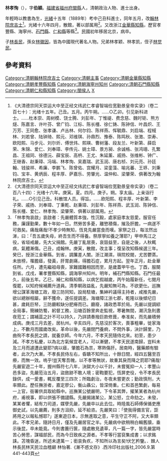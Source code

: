 '''林孝恂'''（{{bd|？||1914年|catIdx=L林}}），字'''伯穎'''。[[福建省|福建省]][[福州府|福州府]][[閩縣|閩縣]]人，清朝政治人物、進士出身。

年輕時以教書為生，[[光緒|光緒]]十五年（1889年）考中己丑科進士，同年五月，改[[翰林院|翰林院]][[庶吉士|庶吉士]]<ref>《大清德宗同天崇运大中至正经文纬武仁孝睿智端俭宽勤景皇帝实录》（卷二百七十）：光绪十五年。己丑。五月。丙午朔。……○乙卯。引见新科进士。……杜本崇、周树模、饶士腾、刘彭年、丁惟禔、费念慈、魏时钜、熊方燧、陈嘉言、许叶芬、曾广钧、江标、陈长橿、徐仁铸、陈钟信、叶昌炽、王万芳、王同愈、张孝谦、卢丛林、何尔钧、陈祥燕、恽毓鼎、刘启端、程棫林、刘若曾、陆钟琦、熙元、邓维琪、孙鼎烈、豫泰、陈鸣秋、张澂、崇寿、欧阳熙、马步元、刘尔炘、傅世炜、熙瑛、曹树藩、段友兰、叶新第、薛启荣、朱锦、爱仁、刘奉璋、李传元、姚士璋、景方昶、余诚格、张鸿翊、孔繁昌、王祖同、徐德沅、薛宝辰、高枬、王尤、朱延薰、戚扬、张维彬、钟广、王继香、赵秉璋、冯端、林孝恂、吴嘉瑞、武玉润、唐右桢、刘元亮、孙廷翰、钱骏祥、希廉、李鹏飞、陈曾佑、宫耀月、梁銮藻、喻兆蕃、王垿、刘秉钧、宝丰、黄炳辰、程丰厚、萨嘉乐、劳肇光、温仲和、梁肇荣、俱著改为翰林院庶吉士。</ref>。光緒十六年四月，散館，著以部属用<ref>《大清德宗同天崇运大中至正经文纬武仁孝睿智端俭宽勤景皇帝实录》（卷二百八十四）：光绪十六年。庚寅。夏。四月。庚子。朔。享太庙。上亲诣行礼。……○引见己丑。科散馆人员。得旨。……欧阳熙、程丰厚、叶新第、李子荣、戚扬、刘奉璋、丁秉乾、赵秉璋、刘彭年、陈祥燕、武玉润、陈钟信、陈长橿、爱仁、林孝恂、梁肇荣、俱著以部属用。</ref>。又改浙江[[金華縣|金華縣]][[知縣|知縣]]，歷官孝豐縣、海寧州、[[石門縣|石門縣]]、[[仁和縣|仁和縣]]等縣<ref>「林孝恂哀啟」哀啟者：先嚴體質本強，性沉毅，處家庭孝友慈愛。服官任務，廉謹勤果，數十年如一日。然勞苦多憂，離慜積傷，摧及肝膽，一病遂不可救矣。痛哉痛哉!不孝少時無知，恆見先嚴當食而嘆。家祭之日，每泫然出涕，曰：「吾五歲失母，終吾生而不得養。祭厚寧如養之薄耶?」甲申馬江之役，省垣戒嚴，先大父捐館。先嚴丁亂居喪，哀毀益至，自是之後，人秋輒病，氣體漸傷。己丑，成翰林。庚寅，散館，改主事；復呈改知縣候選三年。癸巳，授浙江金華縣。到省，調簾差人闈。浙江潮濕，瑣院校閱，尤苦鬱蒸。未放榜，罹膽瘧，發黃，肝胃劇痛，得膽石症，累月方起。翌年正月，赴金華任所。六月，遭先繼祖母喪，家難國難相因而至，是歲蓋甲午也。丁酉，服闋到省。戊戌，署孝豐縣知縣，調海寧州知州。明年，補石門縣知縣。石門任最久，前後五年。乙巳，補仁和縣知縣，以病乞假越歲，丙午始履新任，七閱月復罷，以知府候補薦升道員。清季朝政益亂，先嚴知無可為，不欲更仕。巡撫增公謀革海塘工政，廢三防同知，設局駐塘，集紳衿議得主持者，咸推先嚴，欲以總辦相屬，辭不獲命，遂任提調差。海塘障江浙七郡，乾隆以後傾圮日甚，歲耗巨帑，三防廳較缺分肥瘠而已。廳廢，諸政悉萃於局。先嚴以提調綜全局事，簡練防蜀，躬督工務，沿塘百餘里奔走監視，寒暑無間，潮汛急則晝夜蒞工；謂補苴之計不可以持久，乃詳請奏撥巨款修葺，奉准矣，而先嚴積勞成病。庚戌三月去差，居杭州。辛亥四月，先慈沒於客次，喪事粗畢，徙家海上，不數月而國歲改矣。革命以後，先嚴閉門養痾，不問外事，決計歸里，乃曲徇不孝長民之請，就養京師。今年六月，不孝天民隨侍北來。初至，患少減。不孝方私慶，以為北方氣候宜老人，可以漸健，不孝天民遂南歸，豈料未及三月而遽遭此變耶?病以瘧，肇膽石為祟，寒熱傷肝。居南時，醫藥頗有驗者，此次乃大漸。不孝長民侍左右，昏聵不知所出，十餘日間，經四五醫至百療，而無一效。嗚乎!豈天奪吾魄，以不孝等無狀，故重其戾而降之罰耶?痛哉!先嚴宦遊二十年，握州縣符七八年，決獄大小以千計，未嘗冤抑一人；孝豐山邑多盜，先嚴蒞治五月，盜斂跡不敢人境；密鞫要犯，恆屏吏役，令不孝長民錄供，成一愛書，輒反覆至三四次；所臨劇治，冬夜未嘗更衣；勤政慎刑，大率類此。歷任撫浙者，嘉定廖公，衡山聶公，皆深倚重。仁和首邑繁劇，每易一上官，衙署供具取給縣中。巡撫某公號嚴明，下令革其弊，擢某某者為杭州府，甫視事，即以供張不備譴縣。先嚴揭諸某公，某公怒，立命劾之。未發，某某者懼，結有力司道，媒孽先嚴，先嚴卒以此去位。時陸風石師傅保循吏應御史試，以先嚴薦，則多方沮抑，延不給咨。先嚴笑曰：「使我得備言官，詎將用之以報私憾耶?」遂東遊日本，示無進取之意，平生守正不阿，又大率類此。不孝兄弟，隨詩日月，僅及先嚴居官之半。先嚴病中欲稍稍白輯舊牘，垂示後昆，卒未能竟。今則書簏行篋，隨處散見遺草，凡一篇一字，皆先嚴當時苦心勞思，謀福部民，而為今日致疾之源者。不孝等行當裒集成書；以求銘誄。苫塊昏迷，所述未逮萬一；銜哀負疚，不知所以為言矣!伏乞矜鑒。．棘人林長民林天民泣血稽顙 林怡著.《漸不惑文存》.西泠印社出版社,2006.9.第441-443頁</ref>。民國初年移居北京，病卒。

子[[林長民|林長民]]，孫女[[林徽因|林徽因]]，皆為中國現代著名人物。兄弟林孝颖、林孝凯，侄子[[林觉民|林觉民]]。

==參考資料==
{{Reflist|2}}
{{光緒十五年己丑科殿試金榜}}
{{DEFAULTSORT:Lin林}}
[[Category:清朝翰林院庶吉士|Category:清朝翰林院庶吉士]]
[[Category:清朝主事|Category:清朝主事]]
[[Category:清朝金華縣知縣|Category:清朝金華縣知縣]]
[[Category:清朝孝豐縣知縣|Category:清朝孝豐縣知縣]]
[[Category:清朝海寧州知州|Category:清朝海寧州知州]]
[[Category:清朝石門縣知縣|Category:清朝石門縣知縣]]
[[Category:清朝仁和縣知縣|Category:清朝仁和縣知縣]]
[[Category:閩侯人|Category:閩侯人]]
[[Category:林姓|X]]